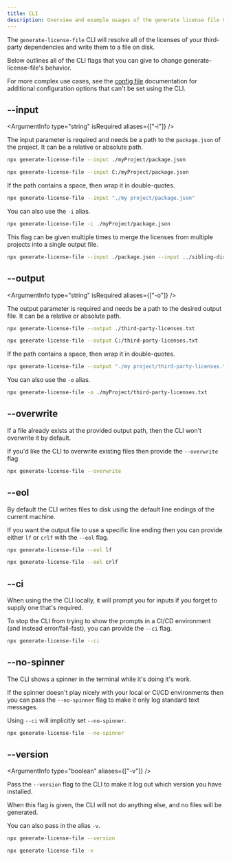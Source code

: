 ```yaml
---
title: CLI
description: Overview and example usages of the generate license file CLI
---
```



The `generate-license-file` CLI will resolve all of the licenses of your third-party dependencies and write them to a file on disk.

Below outlines all of the CLI flags that you can give to change generate-license-file's behavior.

For more complex use cases, see the [config file](./config.mdx) documentation for additional configuration options that can't
be set using the CLI.

## --input

<ArgumentInfo type="string" isRequired aliases={["-i"]} />

The input parameter is required and needs be a path to the `package.json` of the project. It can be a relative or absolute path.

```bash
npx generate-license-file --input ./myProject/package.json

npx generate-license-file --input C:/myProject/package.json
```

If the path contains a space, then wrap it in double-quotes.

```bash
npx generate-license-file --input "./my project/package.json"
```

You can also use the `-i` alias.

```bash
npx generate-license-file -i ./myProject/package.json
```

This flag can be given multiple times to merge the licenses from multiple projects into a single output file.

```bash
npx generate-license-file --input ./package.json --input ../sibling-directory/package.json
```

## --output

<ArgumentInfo type="string" isRequired aliases={["-o"]} />

The output parameter is required and needs be a path to the desired output file. It can be a relative or absolute path.

```bash
npx generate-license-file --output ./third-party-licenses.txt

npx generate-license-file --output C:/third-party-licenses.txt
```

If the path contains a space, then wrap it in double-quotes.

```bash
npx generate-license-file --output "./my project/third-party-licenses.txt"
```

You can also use the `-o` alias.

```bash
npx generate-license-file -o ./myProject/third-party-licenses.txt
```

## --overwrite

<ArgumentInfo type="boolean" />

If a file already exists at the provided output path, then the CLI won't overwrite it by default.

If you'd like the CLI to overwrite existing files then provide the `--overwrite` flag

```bash
npx generate-license-file --overwrite
```

## --eol

<ArgumentInfo type="string" />

By default the CLI writes files to disk using the default line endings of the current machine.

If you want the output file to use a specific line ending then you can provide either `lf` or `crlf` with the `--eol` flag.

```bash
npx generate-license-file --eol lf

npx generate-license-file --eol crlf
```

## --ci

<ArgumentInfo type="boolean" />

When using the the CLI locally, it will prompt you for inputs if you forget to supply one that's required.

To stop the CLI from trying to show the prompts in a CI/CD environment (and instead error/fail-fast), you can provide the `--ci` flag.

```bash
npx generate-license-file --ci
```

## --no-spinner

<ArgumentInfo type="boolean" />

The CLI shows a spinner in the terminal while it's doing it's work.

If the spinner doesn't play nicely with your local or CI/CD environments then you can pass the `--no-spinner` flag to make it only log standard text messages.

Using `--ci` will implicitly set `--no-spinner`.

```bash
npx generate-license-file --no-spinner
```

## --version

<ArgumentInfo type="boolean" aliases={["-v"]} />

Pass the `--version` flag to the CLI to make it log out which version you have installed.

When this flag is given, the CLI will not do anything else, and no files will be generated.

You can also pass in the alias `-v`.

```bash
npx generate-license-file --version

npx generate-license-file -v
```
